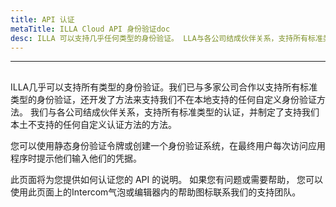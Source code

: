```yaml
---
title: API 认证
metaTitle: ILLA Cloud API 身份验证doc
desc: ILLA 可以支持几乎任何类型的身份验证。 LLA与各公司结成伙伴关系，支持所有标准类型的认证，并且还制定了支持我们本土不支持的任何自定义认证方法的方法。
---
```


* * *

## <Heading hidden>API 身份验证</Heading>

ILLA几乎可以支持所有类型的身份验证。我们已与多家公司合作以支持所有标准类型的身份验证，还开发了方法来支持我们不在本地支持的任何自定义身份验证方法。 我们与各公司结成伙伴关系，支持所有标准类型的认证，并制定了支持我们本土不支持的任何自定义认证方法的方法。

您可以使用静态身份验证令牌或创建一个身份验证系统，在最终用户每次访问应用程序时提示他们输入他们的凭据。

此页面将为您提供如何认证您的 API 的说明。 如果您有问题或需要帮助， 您可以使用此页面上的Intercom气泡或编辑器内的帮助图标联系我们的支持团队。
